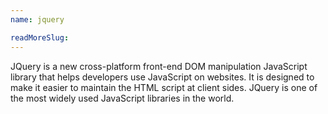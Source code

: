 ```yaml
---
name: jquery

readMoreSlug:
---
```


JQuery is a new cross-platform front-end DOM manipulation JavaScript library that helps developers use JavaScript on websites. It is designed to make it easier to maintain the HTML script at client sides. JQuery is one of the most widely used JavaScript libraries in the world.
